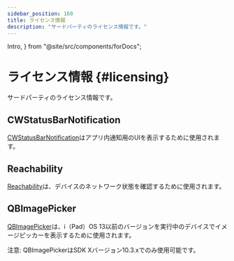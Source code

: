 ```yaml
---
sidebar_position: 160
title: ライセンス情報
description: "サードパーティのライセンス情報です。"
---
```


  Intro,
} from "@site/src/components/forDocs";

# ライセンス情報 {#licensing}

<Intro>

サードパーティのライセンス情報です。

</Intro>

## CWStatusBarNotification

[CWStatusBarNotification](https://github.com/cezarywojcik/CWStatusBarNotification)はアプリ内通知用のUIを表示するために使用されます。

## Reachability

[Reachability](https://github.com/tonymillion/Reachability)は、デバイスのネットワーク状態を確認するために使用されます。

## QBImagePicker

[QBImagePicker](https://github.com/nek023/QBImagePicker)は、i（Pad）OS 13以前のバージョンを実行中のデバイスでイメージピッカーを表示するために使用されます。

注意: QBImagePickerはSDK Xバージョン10.3.xでのみ使用可能です。

